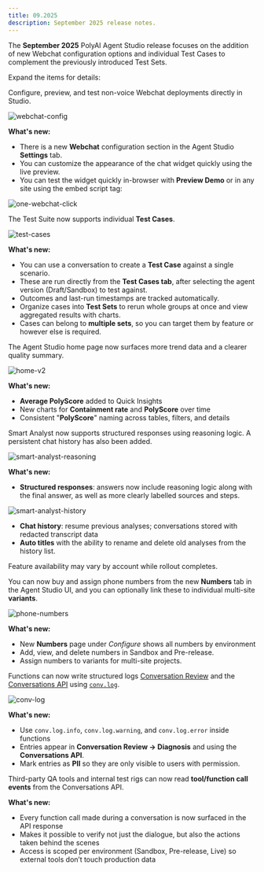```yaml
---
title: 09.2025
description: September 2025 release notes.
---
```


The **September 2025** PolyAI Agent Studio release focuses on the addition of new Webchat configuration options and individual Test Cases
to complement the previously introduced Test Sets.

Expand the items for details:

<AccordionGroup>

<Accordion title="Webchat configuration" icon="comments" id="webchat-config">

Configure, preview, and test non-voice Webchat deployments directly in Studio.

![webchat-config](/images/release-notes/2509/webchat.png)

**What's new:**
- There is a new **Webchat** configuration section in the Agent Studio **Settings** tab.
- You can customize the appearance of the chat widget quickly using the live preview.
- You can test the widget quickly in-browser with **Preview Demo** or in any site using the embed script tag:

![one-webchat-click](/images/release-notes/2509/script-tag.png)

</Accordion>

<Accordion title="Test cases" icon="vial" id="test-cases">

The Test Suite now supports individual **Test Cases**.

![test-cases](/images/release-notes/2509/test-case.png)

**What's new:**
- You can use a conversation to create a **Test Case** against a single scenario.
- These are run directly from the **Test Cases tab**, after selecting the agent version (Draft/Sandbox) to test against.
- Outcomes and last-run timestamps are tracked automatically.
- Organize cases into **Test Sets** to rerun whole groups at once and view aggregated results with charts.
- Cases can belong to **multiple sets**, so you can target them by feature or however else is required.

</Accordion>

<Accordion title="Home page updates" icon="house" id="home-page-v2">

The Agent Studio home page now surfaces more trend data and a clearer quality summary.

![home-v2](/images/release-notes/2509/new-homepage.png)

**What's new:**
- **Average PolyScore** added to Quick Insights
- New charts for **Containment rate** and **PolyScore** over time
- Consistent "**PolyScore**" naming across tables, filters, and details

</Accordion>

<Accordion title="Smart Analyst: reasoning logic and chat history" icon="comments-question" id="smart-analyst-history">

Smart Analyst now supports structured responses using reasoning logic. A persistent chat history has also been added.

![smart-analyst-reasoning](/images/release-notes/2509/smart-analyst-reasoning.png)

**What's new:**
- **Structured responses**: answers now include reasoning logic along with the final answer, as well as more clearly labelled sources and steps.

![smart-analyst-history](/images/release-notes/2509/smart-analyst-history.png)

- **Chat history**: resume previous analyses; conversations stored with redacted transcript data
- **Auto titles** with the ability to rename and delete old analyses from the history list.

</Accordion>

<Warning>Feature availability may vary by account while rollout completes.</Warning>

<Accordion title="Numbers tab" icon="phone" id="phone-numbers-variants">

You can now buy and assign phone numbers from the new **Numbers** tab in the Agent Studio UI, and you can optionally link these to individual multi-site **variants**.

![phone-numbers](/images/release-notes/2509/numbers-tab.png)

**What's new:**
- New **Numbers** page under *Configure* shows all numbers by environment
- Add, view, and delete numbers in Sandbox and Pre-release.
- Assign numbers to variants for multi-site projects.

</Accordion>

<Accordion title="Function logging (conv.log)" icon="file-lines" id="function-logging">

Functions can now write structured logs [Conversation Review](/analytics/conversations/annotations) and the [Conversations API](/api-reference/conversations) using [`conv.log`](/function/classes/conv-log).

![conv-log](/images/release-notes/2509/conv-log.png)

**What's new:**
- Use `conv.log.info`, `conv.log.warning`, and `conv.log.error` inside functions
- Entries appear in **Conversation Review → Diagnosis** and using the **Conversations API**.
- Mark entries as **PII** so they are only visible to users with permission.

</Accordion>

<Accordion title="Conversations API: tool calls" icon="brackets-curly" id="conversations-api-tool-calls">

Third-party QA tools and internal test rigs can now read **tool/function call events** from the Conversations API.  

**What's new:**
- Every function call made during a conversation is now surfaced in the API response  
- Makes it possible to verify not just the dialogue, but also the actions taken behind the scenes  
- Access is scoped per environment (Sandbox, Pre-release, Live) so external tools don’t touch production data  

</Accordion>

</AccordionGroup>